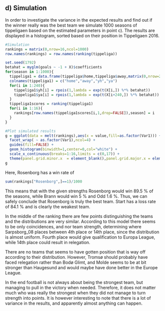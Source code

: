 ## d) Simulation 
In order to investigate the variance in the expected results and find out if the winner really was the best team we simulate 1000 seasons of tippeligaen based on the estimated parameters in point c). The results are displayed in a histogram, sorted based on their position in Tippeligaen 2016. 
```r
#Simulation
rankings = matrix(0,nrow=16,ncol=1000)
row.names(rankings) = row.names(ranking(tippeliga))

set.seed(1792)
betahat = myglm(goals ~ -1 + X)$coefficients
for(season in 1:1000){
  tippeliga1 = data.frame(tippeliga$home,tippeliga$away,matrix(0,nrow=240,ncol=1),matrix(0,nrow=240,ncol=1),stringsAsFactors=FALSE)
  colnames(tippeliga1) = c("home","away","yh","ya")
  for(i in 1:240){
    tippeliga1$yh[i] = rpois(1,lambda = exp(t(X[i,]) %*% betahat))
    tippeliga1$ya[i] = rpois(1,lambda = exp(t(X[i+240,]) %*% betahat))
  }
  tippeliga1scores = ranking(tippeliga1)
  for(i in 1:16){
    rankings[row.names(tippeliga1scores[i,1,drop=FALSE]),season] = i
  }
}

#Plot simulated results
g = ggplot(data = melt(rankings),aes(x = value,fill=as.factor(Var1))) + 
  facet_wrap( ~ as.factor(Var1),ncol=4) +
  guides(fill=FALSE) +
  geom_histogram(binwidth=1,center=0,col="white") +
  scale_x_continuous(breaks=1:16,limits = c(0,17)) +
  theme(panel.grid.minor.x  = element_blank(),panel.grid.major.x = element_blank())
g
```
Here, Rosenborg has a win rate of 
```r
sum(rankings["Rosenborg",]==1)/1000
```
This means that with the given strengths Rosenborg would win 89.5 % of the seasons, while Brann would win 5 % and Odd 1.6 %. Thus, we can safely conclude that Rosenborg is truly the best team. Start has a loss rate of 84.1 % and is clearly the weakest team. 

In the middle of the ranking there are few points distinguishing the teams and the distributions are very similar. According to this model there seems to be only coincidences, and nor team strength, determining where Sarpsborg_08 places between 4th place or 14th place, since the distribution is almost uniform. Fourth place would give qualification to Europa League, while 14th place could result in relegation. 

There are no teams that seems to have gotten position that is way off according to their distribution. However, Tromsø should probably have faced relegation rather than Bodø Glimt, and Molde seems to be at bit stronger than Haugesund and would maybe have done better in the Europe League. 

In the end football is not always about being the strongest team, but managing to pull in the victory when needed. Therefore, it does not matter much who was really the strongest when they did not manage to turn strength into points. It is however interesting to note that there is a lot of variance in the results, and apparently almost anything can happen.

